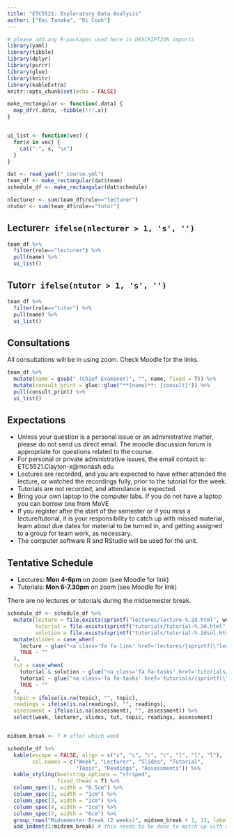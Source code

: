 ```yaml
---
title: "ETC5521: Exploratory Data Analysis"
author: ["Emi Tanaka", "Di Cook"]
---
```


```r
# please add any R-packages used here in DESCRIPTION imports
library(yaml)
library(tibble)
library(dplyr)
library(purrr)
library(glue)
library(knitr)
library(kableExtra)
knitr::opts_chunk$set(echo = FALSE)
```

```r
make_rectangular <- function(.data) {
  map_dfr(.data, ~tibble(!!!.x))
}


ui_list <- function(vec) {
  for(x in vec) {
    cat("-", x, "\n")
  }
}

```


```r

dat <- read_yaml("_course.yml")
team_df <- make_rectangular(dat$team)
schedule_df <- make_rectangular(dat$schedule)

nlecturer <- sum(team_df$role=="lecturer")
ntutor <- sum(team_df$role=="tutor")
```


## Lecturer`r ifelse(nlecturer > 1, 's', '')`

```r
team_df %>% 
  filter(role=="lecturer") %>% 
  pull(name) %>% 
  ui_list()
```

## Tutor`r ifelse(ntutor > 1, 's', '')`

```r
team_df %>% 
  filter(role=="tutor") %>% 
  pull(name) %>% 
  ui_list()
```

## Consultations

All consultations will be in using zoom. Check Moodle for the links.

```r
team_df %>% 
  mutate(name = gsub(" (Chief Examiner)", "", name, fixed = T)) %>% 
  mutate(consult_print = glue::glue("**{name}**: {consult}")) %>% 
  pull(consult_print) %>% 
  ui_list()
```

## Expectations

* Unless your question is a personal issue or an administrative matter, please do not send us direct email. The moodle discussion forum is appropriate for questions related to the course.
* For personal or private administrative issues, the email contact is: ETC5521.Clayton-x@monash.edu
* Lectures are recorded, and you are expected to have either attended the lecture, or watched the recordings fully, prior to the tutorial for the week.
* Tutorials are not recorded, and attendance is expected.
* Bring your own laptop to the computer labs. If you do not have a laptop you can borrow one from MoVE
* If you register after the start of the semester or if you miss a lecture/tutorial, it is your responsibility to catch up with missed material, learn about due dates for material to be turned in, and getting assigned to a group for team work, as necessary.
* The computer software R and RStudio will be used for the unit.

## Tentative Schedule

* Lectures: **Mon 4-6pm** on zoom (see Moodle for link)
* Tutorials: **Mon 6-7.30pm** on zoom (see Moodle for link)

There are no lectures or tutorials during the midsemester break.

```r
schedule_df <- schedule_df %>% 
  mutate(lecture = file.exists(sprintf("lectures/lecture-%.2d.html", week)),
         tutorial = file.exists(sprintf("tutorials/tutorial-%.2d.html", week)),
         solution = file.exists(sprintf("tutorials/tutorial-%.2dsol.html", week))) %>%  
  mutate(slides = case_when(
    lecture ~ glue("<a class='fa fa-link' href='lectures/{sprintf(\"lecture-%.2d.html\", week)}' target='_blank'></a> <a class='fab fa-r-project' href='lectures/{sprintf(\"lecture-%.2d.Rmd\", week)}' target='_blank'></a> <a class='fa fa-file-pdf' href='lectures/{sprintf(\"lecture-%.2d.pdf\", week)}' target='_blank'></a>"),
    TRUE ~ ""
  ),
  tut = case_when(
    tutorial & solution ~ glue("<a class='fa fa-tasks' href='tutorials/{sprintf(\"tutorial-%.2d\", week)}.html' target='_blank'></a> <a class='fa fa-wrench' href='tutorials/{sprintf(\"tutorial-%.2d\", week)}.Rmd' target='_blank'></a> <a class='fa fa-lightbulb' href='tutorials/{sprintf(\"tutorial-%.2d\", week)}sol.html' target='_blank'></a> <a class='fa fa-laptop' href='tutorials/{sprintf(\"tutorial-%.2d\", week)}sol.Rmd' target='_blank'></a>"),
    tutorial ~ glue("<a class='fa fa-tasks' href='tutorials/{sprintf(\"tutorial-%.2d\", week)}.html' target='_blank'></a> <a class='fa fa-wrench' href='tutorials/{sprintf(\"tutorial-%.2d\", week)}.Rmd'  target='_blank'></a>"),
    TRUE ~ ""
  ),
  topic = ifelse(is.na(topic), "", topic),
  readings = ifelse(is.na(readings), "", readings),
  assessment = ifelse(is.na(assessment), "", assessment)) %>% 
  select(week, lecturer, slides, tut, topic, readings, assessment)


midsem_break <- 7 # after which week

schedule_df %>% 
  kable(escape = FALSE, align = c("c", "c", "c", "c", "l", "l", "l"),
        col.names = c("Week", "Lecturer", "Slides", "Tutorial", 
                      "Topic", "Readings", "Assessments")) %>% 
  kable_styling(bootstrap_options = "striped",
                fixed_thead = T) %>% 
  column_spec(1, width = "0.5cm") %>% 
  column_spec(2, width = "1cm") %>% 
  column_spec(3, width = "1cm") %>% 
  column_spec(4, width = "1cm") %>% 
  column_spec(7, width = "6cm") %>% 
  group_rows("Midsemester Break (2 weeks)", midsem_break + 1, 12, label_row_css = "background-color: #d9e1e8;") %>% 
  add_indent(1:midsem_break) # this needs to be done to match up with above
```
